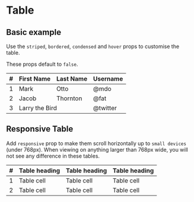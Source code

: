 
# Table
## Basic example
Use the `striped`, `bordered`, `condensed` and `hover` props to customise the table.

These props default to `false`.

<Playground>
  <Table striped bordered condensed hover>
  <thead>
    <tr>
      <th>#</th>
      <th>First Name</th>
      <th>Last Name</th>
      <th>Username</th>
    </tr>
  </thead>
  <tbody>
    <tr>
      <td>1</td>
      <td>Mark</td>
      <td>Otto</td>
      <td>@mdo</td>
    </tr>
    <tr>
      <td>2</td>
      <td>Jacob</td>
      <td>Thornton</td>
      <td>@fat</td>
    </tr>
    <tr>
      <td>3</td>
      <td colSpan="2">Larry the Bird</td>
      <td>@twitter</td>
    </tr>
  </tbody>
</Table>
</Playground>

## Responsive Table

Add `responsive` prop to make them scroll horizontally up to `small devices` (under 768px).
When viewing on anything larger than 768px wide, you will not see any difference in these tables.

<Playground>
  <Table responsive>
  <thead>
    <tr>
      <th>#</th>
      <th>Table heading</th>
      <th>Table heading</th>
      <th>Table heading</th>
    </tr>
  </thead>
  <tbody>
    <tr>
      <td>1</td>
      <td>Table cell</td>
      <td>Table cell</td>
      <td>Table cell</td>
    </tr>
    <tr>
      <td>2</td>
      <td>Table cell</td>
      <td>Table cell</td>
      <td>Table cell</td>
    </tr>
  </tbody>
</Table>
</Playground>